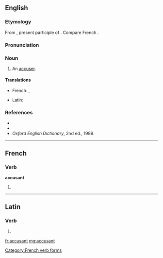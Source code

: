 ==English==

===Etymology===
From {{etyl|la}} {{term|accusans|lang=la}}, present participle of {{term|accusare|lang=la}}. Compare French {{term|accusant|lang=fr}}.

===Pronunciation===
{{rfp|lang=en}}

===Noun===
{{en-noun}}

# {{obsolete}} An [[accuser]].

====Translations====
{{trans-top|accuser}}
* French: {{t|fr|accusateur|m}}, {{t|fr|plaignant}}
{{trans-mid}}
* Latin: {{t-|la|accusans}}
{{trans-bottom}}

===References===
* {{R:Webster 1828}}
* {{R:Webster 1913}}
* ''Oxford English Dictionary'', 2nd ed., 1989.

----

==French==

===Verb===
'''accusant'''

# {{form of|Present participle|accuser}}

[[Category:French verb forms]]

----

==Latin==

===Verb===
{{la-verb-form|accūsant}}

# {{conjugation of|accuso|accūsō|3|p|pres|act|ind|lang=la}}

[[fr:accusant]]
[[mg:accusant]]